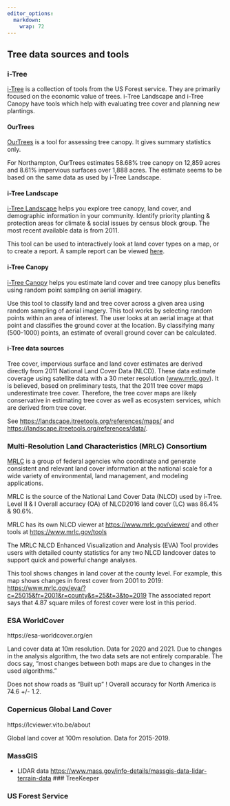 ```yaml
---
editor_options: 
  markdown: 
    wrap: 72
---
```


## Tree data sources and tools

### i-Tree

[i-Tree](itreetools.org) is a collection of tools from the US Forest
service. They are primarily focused on the economic value of trees.
i-Tree Landscape and i-Tree Canopy have tools which help with evaluating
tree cover and planning new plantings.

#### OurTrees

[OurTrees](https://ourtrees.itreetools.org/#/) is a tool for assessing
tree canopy. It gives summary statistics only.

For Northampton, OurTrees estimates 58.68% tree canopy on 12,859 acres
and 8.61% impervious surfaces over 1,888 acres. The estimate seems to be
based on the same data as used by i-Tree Landscape.

#### i-Tree Landscape

[i-Tree Landscape](https://landscape.itreetools.org/) helps you explore
tree canopy, land cover, and demographic information in your community.
Identify priority planting & protection areas for climate & social
issues by census block group. The most recent available data is from
2011.

This tool can be used to interactively look at land cover types on a
map, or to create a report. A sample report can be viewed
[here](Reports/i-Tree%20Landscape%20Report.pdf).

#### i-Tree Canopy

[i-Tree Canopy](https://canopy.itreetools.org/) helps you estimate land
cover and tree canopy plus benefits using random point sampling on
aerial imagery.

Use this tool to classify land and tree cover across a given area using
random sampling of aerial imagery. This tool works by selecting random
points within an area of interest. The user looks at an aerial image at
that point and classifies the ground cover at the location. By
classifying many (500-1000) points, an estimate of overall ground cover
can be calculated.

#### i-Tree data sources

Tree cover, impervious surface and land cover estimates are derived
directly from 2011 National Land Cover Data (NLCD). These data estimate
coverage using satellite data with a 30 meter resolution
([www.mrlc.gov](http://www.mrlc.gov/)). It is believed, based on
preliminary tests, that the 2011 tree cover maps underestimate tree
cover. Therefore, the tree cover maps are likely conservative in
estimating tree cover as well as ecosystem services, which are derived
from tree cover.

See <https://landscape.itreetools.org/references/maps/> and
<https://landscape.itreetools.org/references/data/>.

### Multi-Resolution Land Characteristics (MRLC) Consortium

[MRLC](https://www.mrlc.gov/) is a group of federal agencies who coordinate and generate
consistent and relevant land cover information at the national scale for
a wide variety of environmental, land management, and modeling
applications.

MRLC is the source of the National Land Cover Data (NLCD) used by
i-Tree. 
Level II & I Overall accuracy (OA) of NLCD2016 land cover (LC) was 86.4% & 90.6%.

MRLC has its own NLCD viewer at <https://www.mrlc.gov/viewer/> and other
tools at <https://www.mrlc.gov/tools>

The MRLC NLCD Enhanced Visualization and Analysis (EVA) Tool provides
users with detailed county statistics for any two NLCD landcover dates
to support quick and powerful change analyses.

This tool shows changes in land cover at the county level. For example,
this map shows changes in forest cover from 2001 to 2019:
<https://www.mrlc.gov/eva/?c=25015&fr=2001&r=county&s=25&t=3&to=2019>
The associated report says that 4.87 square miles of forest cover were
lost in this period.

### ESA WorldCover

https://esa-worldcover.org/en

Land cover data at 10m resolution. Data for 2020 and 2021. 
Due to changes in the analysis algorithm, the two data sets are not
entirely comparable. The docs say, 
"most changes between both maps are due to changes in the used algorithms."

Does not show roads as "Built up" ! Overall accuracy for North America
is 74.6 +/- 1.2.

### Copernicus Global Land Cover

https://lcviewer.vito.be/about

Global land cover at 100m resolution. Data for 2015-2019.

### MassGIS

-   LIDAR data
    <https://www.mass.gov/info-details/massgis-data-lidar-terrain-data>
    \### TreeKeeper

### US Forest Service
